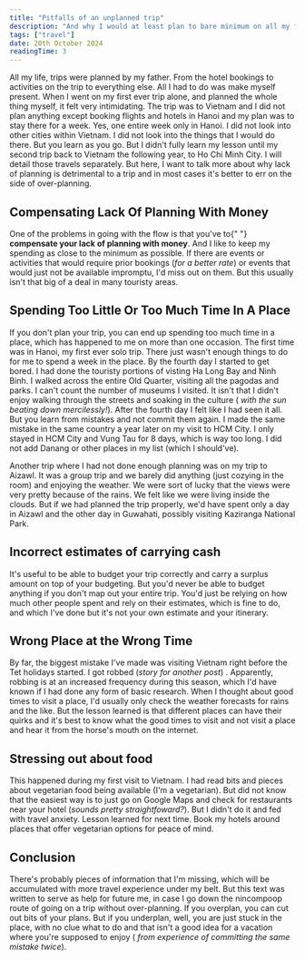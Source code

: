 ```yaml
---
title: "Pitfalls of an unplanned trip"
description: "And why I would at least plan to bare minimum on all my future trips"
tags: ["travel"]
date: 20th October 2024
readingTime: 3
---
```


<section className="flex flex-col gap-2">
  <p>
    All my life, trips were planned by my father. From the hotel bookings to
    activities on the trip to everything else. All I had to do was make myself
    present. When I went on my first ever trip alone, and planned the whole
    thing myself, it felt very intimidating. The trip was to Vietnam and I did
    not plan anything except booking flights and hotels in Hanoi and my plan was
    to stay there for a week. Yes, one entire week only in Hanoi. I did not look
    into other cities within Vietnam. I did not look into the things that I
    would do there. But you learn as you go. But I didn't fully learn my lesson
    until my second trip back to Vietnam the following year, to Ho Chi Minh
    City. I will detail those travels separately. But here, I want to talk more
    about why lack of planning is detrimental to a trip and in most cases it's
    better to err on the side of over-planning.
  </p>
</section>
<section className="mt-10 flex flex-col gap-10">
  <div>
    <h2 className="font-bold text-xl">
      Compensating Lack Of Planning With Money
    </h2>
    <p className="pt-2">
      One of the problems in going with the flow is that you've to{" "}
      <b>compensate your lack of planning with money</b>. And I like to keep my
      spending as close to the minimum as possible. If there are events or
      activities that would require prior bookings (<i>for a better rate</i>) or
      events that would just not be available impromptu, I'd miss out on them.
      But this usually isn't that big of a deal in many touristy areas.
    </p>
  </div>
  <div>
    <h2 className="font-bold text-xl">
      Spending Too Little Or Too Much Time In A Place
    </h2>
    <p className="pt-2">
      If you don't plan your trip, you can end up spending too much time in a
      place, which has happened to me on more than one occasion. The first time
      was in Hanoi, my first ever solo trip. There just wasn't enough things to
      do for me to spend a week in the place. By the fourth day I started to get
      bored. I had done the touristy portions of visting Ha Long Bay and Ninh
      Binh. I walked across the entire Old Quarter, visiting all the pagodas and
      parks. I can't count the number of museums I visited. It isn't that I
      didn't enjoy walking through the streets and soaking in the culture (
      <i>with the sun beating down mercilessly!</i>). After the fourth day I
      felt like I had seen it all. But you learn from mistakes and not commit
      them again. I made the same mistake in the same country a year later on my
      visit to HCM City. I only stayed in HCM City and Vung Tau for 8 days,
      which is way too long. I did not add Danang or other places in my list
      (which I should've).
    </p>
    <p className="pt-2">
      Another trip where I had not done enough planning was on my trip to
      Aizawl. It was a group trip and we barely did anything (just cozying in
      the room) and enjoying the weather. We were sort of lucky that the views
      were very pretty because of the rains. We felt like we were living inside
      the clouds. But if we had planned the trip properly, we'd have spent only
      a day in Aizawl and the other day in Guwahati, possibly visiting Kaziranga
      National Park.
    </p>
  </div>
  <div>
    <h2 className="font-bold text-xl">Incorrect estimates of carrying cash</h2>
    <p className="pt-2">
      It's useful to be able to budget your trip correctly and carry a surplus
      amount on top of your budgeting. But you'd never be able to budget
      anything if you don't map out your entire trip. You'd just be relying on
      how much other people spent and rely on their estimates, which is fine to
      do, and which I've done but it's not your own estimate and your itinerary.
    </p>
  </div>
  <div>
    <h2 className="font-bold text-xl">Wrong Place at the Wrong Time</h2>
    <p className="pt-2">
      By far, the biggest mistake I've made was visiting Vietnam right before
      the Tet holidays started. I got robbed (<i>story for another post</i>) .
      Apparently, robbing is at an increased frequency during this season, which
      I'd have known if I had done any form of basic research. When I thought
      about good times to visit a place, I'd usually only check the weather
      forecasts for rains and the like. But the lesson learned is that different
      places can have their quirks and it's best to know what the good times to
      visit and not visit a place and hear it from the horse's mouth on the
      internet.
    </p>
  </div>
  <div>
    <h2 className="font-bold text-xl">Stressing out about food</h2>
    <p>
      This happened during my first visit to Vietnam. I had read bits and pieces
      about vegetarian food being available (I'm a vegetarian). But did not know
      that the easiest way is to just go on Google Maps and check for
      restaurants near your hotel (<i>sounds pretty straightfoward?</i>). But I
      didn't do it and fed with travel anxiety. Lesson learned for next time.
      Book my hotels around places that offer vegetarian options for peace of
      mind.
    </p>
  </div>
</section>
<section className="mt-10">
  <h2 className="font-bold text-xl">Conclusion</h2>
  <p>
    There's probably pieces of information that I'm missing, which will be
    accumulated with more travel experience under my belt. But this text was
    written to serve as help for future me, in case I go down the nincompoop
    route of going on a trip without over-planning. If you overplan, you can cut
    out bits of your plans. But if you underplan, well, you are just stuck in
    the place, with no clue what to do and that isn't a good idea for a vacation
    where you're supposed to enjoy (
    <i>from experience of committing the same mistake twice</i>).
  </p>
</section>
